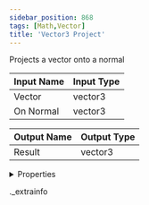 ```yaml
---
sidebar_position: 868
tags: [Math,Vector]
title: 'Vector3 Project'
---
```


Projects a vector onto a normal



<IChip uuid="11dcd185-ffb5-476e-a469-d0588f36a2f8" />

| Input Name | Input Type |
|-----------|-----------|
| Vector | vector3 |
| On Normal | vector3 |

| Output Name | Output Type |
|-----------|-----------|
| Result | vector3 |


<details>
  <summary>Properties</summary>
  <div>
    <div>
    <table>
      <thead>
        <tr>
          <th>Room availability:</th>
          <th>Available everywhere</th>
        </tr>
        <tr>
          <th>Is beta required?</th>
          <th>No</th>
        </tr>
        <tr>
          <th>Is this chip a trolling risk?</th>
          <th>No</th>
        </tr>
        <tr>
          <th>Is this chip a role assignment risk?</th>
          <th>No</th>
        </tr>
        <tr>
          <th>Chip UUID</th>
          <th>11dcd185-ffb5-476e-a469-d0588f36a2f8</th>
        </tr>
      </thead>
    </table>
    </div>
  </div>
</details>

._extrainfo